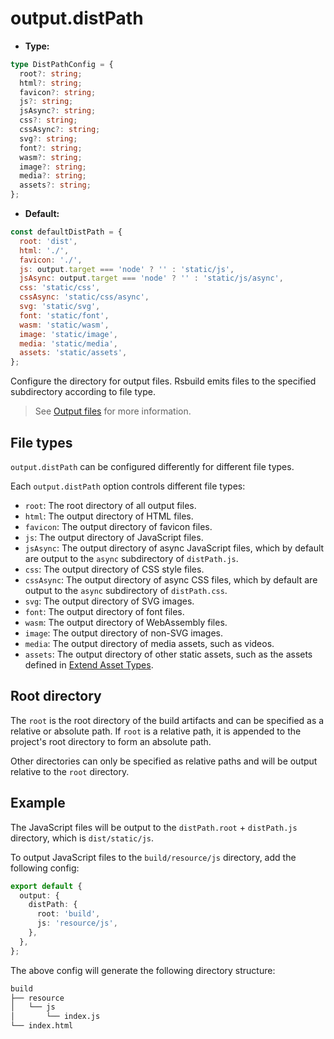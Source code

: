 # output.distPath

- **Type:**

```ts
type DistPathConfig = {
  root?: string;
  html?: string;
  favicon?: string;
  js?: string;
  jsAsync?: string;
  css?: string;
  cssAsync?: string;
  svg?: string;
  font?: string;
  wasm?: string;
  image?: string;
  media?: string;
  assets?: string;
};
```

- **Default:**

```js
const defaultDistPath = {
  root: 'dist',
  html: './',
  favicon: './',
  js: output.target === 'node' ? '' : 'static/js',
  jsAsync: output.target === 'node' ? '' : 'static/js/async',
  css: 'static/css',
  cssAsync: 'static/css/async',
  svg: 'static/svg',
  font: 'static/font',
  wasm: 'static/wasm',
  image: 'static/image',
  media: 'static/media',
  assets: 'static/assets',
};
```

Configure the directory for output files. Rsbuild emits files to the specified subdirectory according to file type.

> See [Output files](/guide/basic/output-files) for more information.

## File types

`output.distPath` can be configured differently for different file types.

Each `output.distPath` option controls different file types:

- `root`: The root directory of all output files.
- `html`: The output directory of HTML files.
- `favicon`: The output directory of favicon files.
- `js`: The output directory of JavaScript files.
- `jsAsync`: The output directory of async JavaScript files, which by default are output to the `async` subdirectory of `distPath.js`.
- `css`: The output directory of CSS style files.
- `cssAsync`: The output directory of async CSS files, which by default are output to the `async` subdirectory of `distPath.css`.
- `svg`: The output directory of SVG images.
- `font`: The output directory of font files.
- `wasm`: The output directory of WebAssembly files.
- `image`: The output directory of non-SVG images.
- `media`: The output directory of media assets, such as videos.
- `assets`: The output directory of other static assets, such as the assets defined in [Extend Asset Types](/guide/basic/static-assets#extend-asset-types).

## Root directory

The `root` is the root directory of the build artifacts and can be specified as a relative or absolute path. If `root` is a relative path, it is appended to the project's root directory to form an absolute path.

Other directories can only be specified as relative paths and will be output relative to the `root` directory.

## Example

The JavaScript files will be output to the `distPath.root` + `distPath.js` directory, which is `dist/static/js`.

To output JavaScript files to the `build/resource/js` directory, add the following config:

```ts title="rsbuild.config.ts"
export default {
  output: {
    distPath: {
      root: 'build',
      js: 'resource/js',
    },
  },
};
```

The above config will generate the following directory structure:

```bash
build
├── resource
│   └── js
│       └── index.js
└── index.html
```
